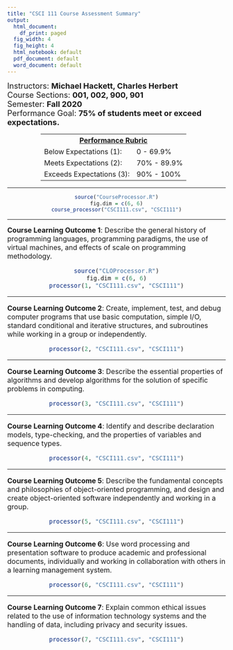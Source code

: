 ```yaml
---
title: "CSCI 111 Course Assessment Summary"
output:
  html_document:
    df_print: paged
  fig_width: 4
  fig_height: 4
  html_notebook: default
  pdf_document: default
  word_document: default
---
```

<style>
        table {
            width: 350px;
            border-collapse: collapse;
        }
@media print {
      .pagebreak { page-break-before: always; }
    }
    </style>
<font size="4">
Instructors: **Michael Hackett, Charles Herbert**  
Course Sections: **001, 002, 900, 901**  
Semester: **Fall 2020**  
Performance Goal: **75% of students meet or exceed expectations.**  
  
<center>
<table>
    <tr>
        <th colspan="2"><u>Performance Rubric</u></th>
    </tr>
    <tr>
        <td>Below Expectations (1):</td>
        <td>0 - 69.9%</td>
    </tr>
    <tr>
        <td>Meets Expectations (2):</td>
        <td>70% - 89.9%</td>
    </tr>
    <tr>
        <td>Exceeds Expectations (3):</td>
        <td>90% - 100%</td>
    </tr>
</table>
</font>
</center>
****
<center>
```r
source("CourseProcessor.R")
fig.dim = c(6, 6)
course_processor("CSCI111.csv", "CSCI111")
```
</center>
<div class="pagebreak"> </div>
****
<font size="3">
**Course Learning Outcome 1**: Describe the general history of programming languages, programming paradigms, the use of virtual machines, and effects of scale on programming methodology.  
  
<center>
```r
source("CLOProcessor.R")
fig.dim = c(6, 6)
processor(1, "CSCI111.csv", "CSCI111")
```
</center>
<div class="pagebreak"> </div>
****
**Course Learning Outcome 2**: Create, implement, test, and debug computer programs that use basic computation, simple I/O, standard conditional and iterative structures, and subroutines while working in a group or independently.
  
<center>
```r
processor(2, "CSCI111.csv", "CSCI111")
```
</center>
<div class="pagebreak"> </div>
****
**Course Learning Outcome 3**: Describe the essential properties of algorithms and develop algorithms for the solution of specific problems in computing.
  
<center>
```r
processor(3, "CSCI111.csv", "CSCI111")
```
</center>
<div class="pagebreak"> </div>
****
**Course Learning Outcome 4**: Identify and describe declaration models, type-checking, and the properties of variables and sequence types.
  
<center>
```r
processor(4, "CSCI111.csv", "CSCI111")
```
</center>
<div class="pagebreak"> </div>
****
**Course Learning Outcome 5**: Describe the fundamental concepts and philosophies of object-oriented programming, and design and create object-oriented software independently and working in a group.
  
<center>
```r
processor(5, "CSCI111.csv", "CSCI111")
```
</center>
<div class="pagebreak"> </div>
****
**Course Learning Outcome 6**: Use word processing and presentation software to produce academic and professional documents, individually and working in collaboration with others in a learning management system.
  
<center>
```r
processor(6, "CSCI111.csv", "CSCI111")
```
</center>
<div class="pagebreak"> </div>
****
**Course Learning Outcome 7**: Explain common ethical issues related to the use of information technology systems and the handling of data, including privacy and security issues.
  
<center>
```r
processor(7, "CSCI111.csv", "CSCI111")
```
</center>
</font>